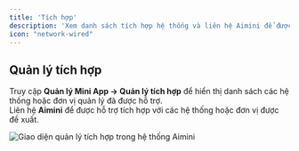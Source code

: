 ```yaml
---
title: 'Tích hợp'
description: 'Xem danh sách tích hợp hệ thống và liên hệ Aimini để được hỗ trợ.'
icon: "network-wired"
---
```

## **Quản lý tích hợp**

Truy cập **Quản lý Mini App → Quản lý tích hợp** để hiển thị danh sách các hệ thống hoặc đơn vị quản lý đã được hỗ trợ.  
Liên hệ **Aimini** để được hỗ trợ tích hợp với các hệ thống hoặc đơn vị được đề xuất.

<Frame>
  <img
    src="https://aimini-upload.sgp1.digitaloceanspaces.com/image696_8766319687.png"
    alt="Giao diện quản lý tích hợp trong hệ thống Aimini"
    style={{ borderRadius:"0.5rem" }}
  />
</Frame>
